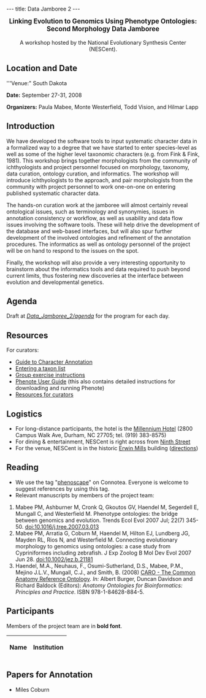 ---
title: Data Jamboree 2
---

<center><big>'''Linking Evolution to Genomics Using Phenotype Ontologies:'''<br/>'''Second Morphology Data Jamboree'''</big><br/><br/>A workshop hosted by the National Evolutionary Synthesis Center (NESCent).</center>

==Location and Date==

'''Venue:" South Dakota

'''Date:''' September 27-31, 2008

'''Organizers:''' Paula Mabee, Monte Westerfield, Todd Vision, and Hilmar Lapp

==Introduction==

We have developed the software tools to input systematic character data in a formalized way to a degree that we have started to enter species-level as well as some of the higher level taxonomic characters (e.g. from Fink & Fink, 1981). This workshop brings together morphologists from the community of ichthyologists and project personnel focused on morphology, taxonomy, data curation, ontology curation, and informatics. The workshop will introduce ichthyologists to the approach, and pair morphologists from the community with project personnel to work one-on-one on entering published systematic character data.

The hands-on curation work at the jamboree will almost certainly reveal ontological issues, such as terminology and synonymies, issues in annotation consistency or workflow, as well as usability and data flow issues involving the software tools. These will help drive the development of the database and web-based interfaces, but will also spur further development of the involved ontologies and refinement of the annotation procedures. The informatics as well as ontology personnel of the project will be on hand to respond to the issues on the spot.

Finally, the workshop will also provide a very interesting opportunity to brainstorm about the informatics tools and data required to push beyond current limits, thus fostering new discoveries at the interface between evolution and developmental genetics.

==Agenda==

Draft at ''[[Data_Jamboree_2/agenda]]'' for the program for each day.

==Resources==

For curators:
* [[Guide to Character Annotation]]
* [https://webdav.nescent.org/phenoscape-data/TaxonList_rev.doc Entering a taxon list]
* [https://webdav.nescent.org/phenoscape-data/group-exercise.doc Group exercise instructions]
* [[Phenote User Guide]] (this also contains detailed instructions for downloading and running Phenote)
* [[Resources for curators]]


==Logistics==

* For long-distance participants, the hotel is the [http://www.millenniumhotels.com/MCIL.nsf/LU_HOTELDOC/113$$HotelDescription?OpenDocument Millennium Hotel] (2800 Campus Walk Ave, Durham, NC  27705; tel. (919) 383-8575)
* For dining & entertainment, NESCent is right across from [http://www.ninthst.com/ Ninth Street]
* For the venue, NESCent is in the historic [http://www.owdna.org/mill.htm Erwin Mills] building (<span class="plainlinks">[http://www.nescent.org/about/directions.php directions]</span>)

==Reading==

* We use the tag "<span class="plainlinks">[http://www.connotea.org/tag/phenoscape phenoscape]</span>" on Connotea. Everyone is welcome to suggest references by using this tag.
* Relevant manuscripts by members of the project team:
# Mabee PM, Ashburner M, Cronk Q, Gkoutos GV, Haendel M, Segerdell E, Mungall C, and Westerfield M. Phenotype ontologies: the bridge between genomics and evolution. Trends Ecol Evol 2007 Jul; 22(7) 345-50. [http://dx.doi.org/10.1016/j.tree.2007.03.013 doi:10.1016/j.tree.2007.03.013]
# Mabee PM, Arratia G, Coburn M, Haendel M, Hilton EJ, Lundberg JG, Mayden RL, Rios N, and Westerfield M. Connecting evolutionary morphology to genomics using ontologies: a case study from Cypriniformes including zebrafish. J Exp Zoolog B Mol Dev Evol 2007 Jun 28. [http://dx.doi.org/10.1002/jez.b.21181 doi:10.1002/jez.b.21181]
# Haendel, M.A., Neuhaus, F., Osumi-Sutherland, D.S., Mabee, P.M., Mejino J.L.V., Mungall, C.J., and Smith, B. (2008) [[Media:Caroreprint.pdf|CARO - The Common Anatomy Reference Ontology]]. ''In:'' Albert Burger, Duncan Davidson and Richard Baldock (Editors): ''Anatomy Ontologies for Bioinformatics: Principles and Practice''. ISBN 978-1-84628-884-5.

==Participants==

Members of the project team are in '''bold font'''.

{| border="1" cellpadding="3" cellspacing="0"
|-
! Name !! Institution
{{EventParticipant|Balhoff|Jim|balhoff%40nescent%2eorg|NESCent|'''}}
{{EventParticipant|Coburn|Miles|coburn%40jcu%2eedu|John Carroll University|}}
{{EventParticipant|Dahdul|Wasila|dahdul%40acnatsci%2eorg|Department of Ichthyology, Academy of Natural Sciences|'''}}
{{EventParticipant|Lapp|Hilmar|hlapp%40nescent%2eorg|NESCent|'''}}
{{EventParticipant|Lundberg|John|lundberg%40acnatsci%2eorg |Department of Ichthyology, Academy of Natural Sciences|'''}}
{{EventParticipant|Mabee|Paula|pmabee%40usd%2eedu|University of South Dakota|'''}}
{{EventParticipant|Midford|Peter|petermidford%40yahoo%2ecom|Dept. of Ecology and Evolutionary Biology, University of Kansas|'''}}
{{EventParticipant|Vision|Todd|tjv%40bio%2eunc%2eedu|NESCent, and Department of Biology, University of North Carolina at Chapel Hill|'''}}
{{EventParticipant|Westerfield|Monte|monte%40uoneuro%2euoregon%2eedu|Zebrafish Information Network (ZFIN) and Institute of Neuroscience, University of Oregon|'''}}
|}

==Papers for Annotation==
*Miles Coburn